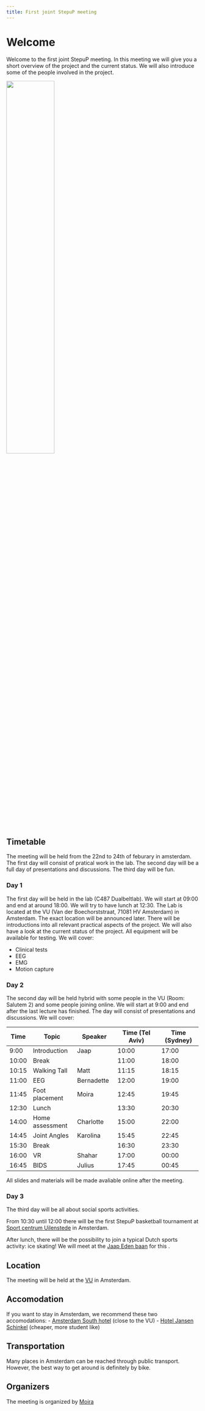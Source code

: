 ```yaml
---
title: First joint StepuP meeting
---
```


# Welcome
Welcome to the first joint StepuP meeting. In this meeting we will give you a short overview of the project and the current status. We will also introduce some of the people involved in the project. 

![](lab.jpg){width="50%" fig-align="center"}

## Timetable
The meeting will be held from the 22nd to 24th of feburary in amsterdam.
The first day will consist of pratical work in the lab. The second day will be a full day of presentations and discussions. The third day will be fun.

### Day 1
The first day will be held in the lab (C487 Dualbeltlab). We will start at 09:00 and end at around 18:00. We will try to have lunch at 12:30.
The Lab is located at the VU (Van der Boechorststraat, 71081 HV Amsterdam) in Amsterdam. The exact location will be announced later. There will be introductions into all relevant practical aspects of the project. We will also have a look at the current status of the project. All equipment will be available for testing. 
We will cover:

- Clinical tests
- EEG
- EMG
- Motion capture

### Day 2
The second day will be held hybrid with some people in the VU (Room: Salutem 2) and some people joining online. We will start at 9:00 and end after the last lecture has finished.
The day will consist of presentations and discussions. We will cover:

| Time  | Topic           | Speaker       | Time (Tel Aviv) | Time (Sydney) |
|-------|-----------------|---------------|-----------------|---------------|
| 9:00  | Introduction    | Jaap          | 10:00           | 17:00         |
| 10:00 | Break           |               | 11:00           | 18:00         |
| 10:15 | Walking Tall    | Matt          | 11:15           | 18:15         |
| 11:00 | EEG             | Bernadette    | 12:00           | 19:00         |
| 11:45 | Foot placement  | Moira         | 12:45           | 19:45         |
| 12:30 | Lunch           |               | 13:30           | 20:30         |
| 14:00 | Home assessment | Charlotte     | 15:00           | 22:00         |
| 14:45 | Joint Angles    | Karolina      | 15:45           | 22:45         |
| 15:30 | Break           |               | 16:30           | 23:30         |
| 16:00 | VR              | Shahar        | 17:00           | 00:00         |
| 16:45 | BIDS            | Julius        | 17:45           | 00:45         |

All slides and materials will be made avaliable online after the meeting.

### Day 3
The third day will be all about social sports activities.

From 10:30 until 12:00 there will be the first StepuP basketball tournament at [Sport centrum Uilenstede](https://sportcentrumvu.nl/en/) in Amsterdam.

After lunch, there will be the possibility to join a typical Dutch sports activity: ice skating! We will meet at the [Jaap Eden baan](https://www.jaapeden.nl/) for this . 


## Location
The meeting will be held at the [VU](http://www.vu.nl/en/index.aspx) in Amsterdam.

## Accomodation
If you want to stay in Amsterdam, we recommend these two accomodations:
-   [Amsterdam South hotel](https://www.citizenm.com/hotels/europe/amsterdam/amsterdam-south-hotel) (close to the VU)
-   [Hotel Jansen Schinkel](https://hoteljansen.nl/) (cheaper, more student like)

## Transportation

Many places in Amsterdam can be reached through public transport. However, the best way to get around is definitely by bike.

## Organizers
The meeting is organized by [Moira](mailto:a.m.van.leeuwen@vu.nl?subject=StepuP%20meeting)
